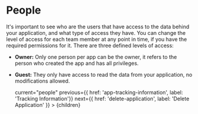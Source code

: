 
# People

It's important to see who are the users that have access to the data behind your application, and what type of access they have.
You can change the level of access for each team member at any point in time, if you have the required permissions for it.
There are three defined levels of access:
* __Owner:__ Only one person per app can be the owner, it refers to the person who created the app and has all privileges.
* __Guest:__ They only have access to read the data from your application, no modifications allowed.

    current="people"
    previous={{ href: 'app-tracking-information', label: 'Tracking Information'}}
    next={{ href: 'delete-application', label: 'Delete Application' }} >
        {children}
</DocLayout>
